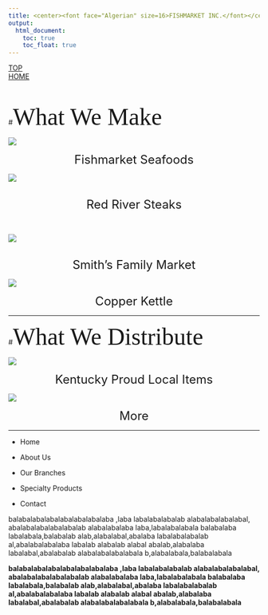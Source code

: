 ```yaml
---
title: <center><font face="Algerian" size=16>FISHMARKET INC.</font></center>
output: 
  html_document:
    toc: true
    toc_float: true
---
```

<div id="backtop"><a href="#">TOP</a></div>
<div id="backhome"><a href="index.html">HOME</a></div>

<br>

#<font face="Brush Script MT" size=7>What We Make</font>

<div class="box">
<a href="Brand_FishMarketSeaFoods.html">![](https://raw.githubusercontent.com/HarryLu95/Fish-Market-Website/master/Logo_Fishmarket_Seafoods.jpg)</a>

<center><font size=5>Fishmarket Seafoods</font></center>
</div>

<div class="box">
<a href="Brand_RedRiverSteaks.html">![](https://raw.githubusercontent.com/HarryLu95/Fish-Market-Website/master/Logo_Red_River_Steaks.jpg)</a>

<br>
<center><font size=5>Red River Steaks</font></center>
<br>
</div>

<div class="box">
<a href="Brand_SmithFamilyMarket.html">![](https://raw.githubusercontent.com/HarryLu95/Fish-Market-Website/master/Logo_Smiths_Family_Market.png)</a>

<br>
<center><font size=5>Smith's Family Market</font></center>
</div>

<div class="box">
<a href="Brand_CopperKettle.html">![](https://raw.githubusercontent.com/HarryLu95/Fish-Market-Website/master/Logo_Copper_Kettle.jpg)</a>

<center><font size=5>Copper Kettle</font></center>
</div>

---

#<font face="Brush Script MT" size=7>What We Distribute</font>

<div class="box">
<a href="Splty_KentuckyProud.html">![](https://raw.githubusercontent.com/HarryLu95/Fishmarket-Website/master/Logo_Kentucky_Proud.jpg)</a>

<center><font size=5>Kentucky Proud Local Items</font></center>
</div>

<div class="box">
![](https://raw.githubusercontent.com/HarryLu95/Fishmarket-Website/master/Fish.png)

<center><font size=5>More</font></center>
</div>

---

<nav>

- Home

- About Us

- Our Branches

- Specialty Products

- Contact

</nav>

<section>

balabalabalabalabalabalabalaba ,laba labalabalabalab alabalabalabalabal, abalabalabalabalabalab alabalabalaba laba,labalabalabala balabalaba labalabala,balabalab alab,alabalabal,abalaba labalabalabalab al,abalabalabalaba labalab alabalab alabal abalab,alabalaba labalabal,abalabalab alabalabalabalabala b,alabalabala,balabalabala

</section>

<section>

**balabalabalabalabalabalabalaba ,laba labalabalabalab alabalabalabalabal, abalabalabalabalabalab alabalabalaba laba,labalabalabala balabalaba labalabala,balabalab alab,alabalabal,abalaba labalabalabalab al,abalabalabalaba labalab alabalab alabal abalab,alabalaba labalabal,abalabalab alabalabalabalabala b,alabalabala,balabalabala**

</section>